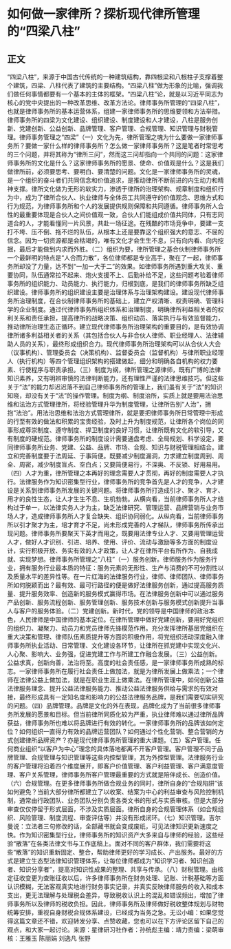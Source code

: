 # 如何做一家律所？探析现代律所管理的“四梁八柱”
## 正文
“四梁八柱”，来源于中国古代传统的一种建筑结构，靠四根梁和八根柱子支撑着整个建筑，四梁、八柱代表了建筑的主要结构。“四梁八柱”做为形象的比喻，强调我们做任何事情都要有一个基本的主体的框架。“四梁八柱”论，就是以习近平同志为核心的党中央提出的一种改革思维、改革方法论。律师事务所管理的“四梁八柱”，也就是律师事务所的基本运营体系，组建一家律师事务所的思维要领和方法举措。律师事务所的四梁为文化建设、组织建设、制度建设和人才建设，八柱是服务创新、党建创新、公益创新、品牌管理、客户管理、合规管理、知识管理与财税管理。律师事务管理之“四梁”（一）文化为先，律所管理之魂为什么要做一家律师事务所？要做一家什么样的律师事务所？怎么做一家律师事务所？这是笔者时常思考的三个问题，并将其称为“律所三问”，然而这三问却指向一个共同的问题：这家律师事务所的文化是什么？这家律师事务所的愿景、使命、价值观是什么？这是我们做律所前，必须要思考、要明白、要清楚的问题。文化是一家律师事务所的灵魂，是一个组织的奋斗者们共同信念和价值追求，是推动律所不断前进的内生动力和精神支撑。律所文化做为无形的软实力，渗透于律所的治理架构、规章制度和组织行为中，成为了律所合伙人、执业律师与全体员工共同遵守的价值观念、思维方式和行为规范，为律师事务所和个人的发展提供规则保障和共同遵循。律师事务所人合性的最重要体现是合伙人之间价值观一致，合伙人们能组成价值共同体，只有志同道合的人，才能看懂同一片风景，共赴一场征途。在残酷的市场竞争中，要建一支打不垮、压不倒、拖不烂的队伍，从根本上还是要靠这个组织强大的意志、不屈的信念。因为一切资源都是会枯竭的，唯有文化才会生生不息，只有向内看、向内挖掘，最后才能做到内求而外胜。（二）组织为要，律所管理之基合伙制律师事务所一个最鲜明的特点是“人合而力散”，各位律师都是专业高手，聚在了一起，律师事务所却没了力量，达不到“一加一大于二”的效果。如律师事务所遇到重大攻关、重要协同，队伍通常拉不起来、炮火支援不上、后勤补给不足，这些问题考验着律师事务所的组织能力、动员能力、执行能力，归根到底，是我们的律师事务所缺乏组织建设。律师事务所的组织建设主要是治理体系与治理架构建设。建设现代律师事务所治理制度，在合伙制律师事务所的基础上，建立产权清晰、权责明确、管理科学的企业制度。通过代律师事务所组织体系和治理制度，明确律所利益相关者的权利关系和责任承担，提高律所的战略决策、组织动员、落实执行与有效监督能力，推动律所治理生态正循环。建立现代律师事务所治理架构的重要目的，是有效协调律所诸多利益相关者的关系（其包括合伙人与非合伙人律师、职业经理人、法律辅助人员的关系），最终形成组织合力。现代律师事务所治理架构可以从合伙人大会（议事机构）、管理委员会（决策机构）、监督委员会（监督机构）与律所职业经理人（执行机构）等四个管理组织架构的搭建做起，细分和明确各自机构的权力要素、行使程序与职责承担。（三）制度为纲，律所管理之源律师，既有广博的法律知识素养，又有明辨审慎的法律判断能力，还有理性严谨的法律思维技巧。但这些关于“法”的能力却迟迟落不到自己律师事务所的管理上，我们虽有关于“法”的知识知晓，却没有关于“法”的操作管理。制度为纲、制度治所，实质上就是要用法治思维和法治方式管理律所，将经验管理升华为制度管理，让律所告别“人治”，拥抱“法治”。用法治思维和法治方式管理律所，就是要把律师事务所日常管理中形成的行至有效的做法和积累的宝贵经验，及时上升为制度规范，让律所各个岗位的同事形成尊崇制度、遵守制度、捍卫制度的良好习惯，让律所既有文化的软引导，又有制度的硬规范。律师事务所的制度设计需要通盘考虑、全局规划、科学设定，要同律师事务所业务、党建、公益、品牌、市场、合规、知识与财税管理相结合。建立和完善制度要于法周延、于事简便。既要减少制度漏洞，力求建立制度周到、周全、周密，减少制度盲点、空白点；又要简便易行，不深奥、不反锁、好用易用。（四）人才为重，律所管理之本再好的理念需要人才贯彻，再好的制度需要人才执行。法律服务作为知识密集型行业，律师事务所的竞争首先是人才的竞争，人才建设是关系到律师事务所发展的关键问题。将律师事务所打造成引才、聚才、育才、用才的良性生态，让人才生生不息、生机勃勃。从横向看，当前律师事务所人才结构过于单一，以法律实务人才为主，缺乏法律研究、管理运营、品牌营销与业务市场人才，造成律师事务所人才复合缺失、组织协同弱化。从纵向看，当前律师事务所以引才聚才为主，培才育才不足，尚未形成完善的人才梯队，律师事务所传承出现问题。律师事务所要聚天下英才而用之，既要用法律专业人才、又要用管理运营人才，做好人才识别、引进、培养、使用、评价、流动与激励等多方面的制度设计，实行积极开放、务实有效的人才政策，让人才在律所平台有所作为、自我成就、实现梦想。律师事务所管理之“八柱”（一）服务创新。律师服务作为服务行业，拥有服务行业最本质的特征：服务元素的无形性、生产与消费的不可分割性以及质量水平的差异性等。在一片红海的法律服务行业，律师、律师团队、律师事务所如何脱颖而出？最有效、最可行路径的便是做好法律服务创新，通过提高服务质量、提升服务效率、创造新的服务模式赢得市场。在法律服务创新中可以通过服务产品创新、服务流程创新、服务管理创新、服务技术创新与服务模式创新提升当事人与客户的服务体验。（二）党建创新。新时代，党的领导是中国律师的政治本色，人民律师是中国律师的基本定位。在律所管理中做好党建创新，要用好党组织的组织力、凝聚力、动员力和党员律师先锋模范作用。充分发挥律所基层党组织在重大决策和管理、律师队伍素质提升等方面的积极作用，将党组织活动深度融入律师事务所执业活动、日常管理、文化建设各环节，让律所在抓党建中实现文化兴、人心聚、影响大、业务强，促进党建工作与所建工作融合发展。（三）公益创新。公益求真，创新向善，法治将至。高度的社会责任感，是一家律师事务所成熟的标志。一家律师事务所在履行社会责任上做加法，就是为律所发展上做乘法；一个律师在法律公益上做加法，就是在职业生涯上做乘法。在律所管理中，如何创新公益法律服务理念、提升公益法律服务能力、推动公益法律服务供给与需求的有效对接，最终形成具有一定知名度和影响力的公益法律服务品牌，是我们需要切实研究的问题。（四）品牌管理。品牌是文化的外在表现，品牌化成为了当前很多律师事务所发展的愿景和目标。但当前律所同质化较为严重，执业律师难以通过律所品牌获益，律师事务所也难以将品牌进行有效的转化。一家律师事务所的品牌该如何定位？如何组织一直得力有效的品牌运营团队？如何通过个性化营销、整合营销的方式创建律所品牌资产？亦是现代律师事务所管理的重大课题。（五）客户管理。任何商业组织“以客户为中心”理念的具体落地都离不开客户管理。客户管理不同于品牌管理、合规管理与知识管理等这些内控型管理，其为外控型管理。法律服务行业的客户管理将沿着四个维度展开，即客户价值管理、客户利益管理、客户满意度管理、客户关系管理，律师事务所客户管理最重要的方式就是陪伴成长、创造价值。（六）合规管理。在更多律师事务所做合规业务的同时，律所自身的“合规陷阱”该如何避免？当前大部分律所都建立了以收案、结案为中心的利益审查与风险控制机制，通常由行政团队、业务团队分别负责各类文书的形式与实质审核。但是大部分审查仅仅停留于形式层面，不涉及实质层面。律所自身的合规管理体系（如合规组织、风险管理、制度流程、审查评估等）并没有形成闭环。（七）知识管理。吉尔曼说：立法者三句修改的话，全部藏书就会变成废纸，可见法律知识更新速度之快。作为知识密集型行业，律师事务所的知识资产大多来自与律师的经验，这些经验“散落”在各类法律文书与工作底稿上。面对不同的客户群体，我们需要将这些“散落”的知识重新固定、整合，帮助律师更好的学习成长、产出服务。最好的方式是建立生态型法律知识管理体系，让每位律师都成为“知识学习者、知识创造者、知识分享者”，提高对知识性成果的整理、共享与传承。（八）财税管理。由核定征收变更为查账征收以后，许多律师事务所在财务处理、记账、计税基础等方面认识模糊，无法客观真实地进行财务事实记录，并真实反映律师服务的收入和成本支出，更无法理解与处理税会差异，导致税收认识上的混乱和错误频出，增加了律师事务所以及律师的税收负担。因此，律师事务所及律师做好税收整体规划与财物统筹安排，重视自身财税合规体系建设，已经成为当务之急。无讼小编：如果您觉得这篇文章还不错，欢迎转发分享、点赞收藏，您也可以在下方评论区留下自己的观点，和大家一起讨论。来源：星律研习社作者：孙统彪主编：靖力责编：梁萌审核：王雅玉 陈丽娟 刘逸凡 张野